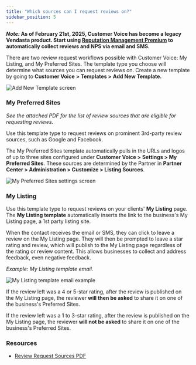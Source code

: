 ```yaml
---
title: "Which sources can I request reviews on?"
sidebar_position: 5
---
```


**_Note:_ As of February 21st, 2025, Customer Voice has become a legacy Vendasta product. Start using [Reputation Management Premium](https://partners.vendasta.com/marketplace/products/RM) to automatically collect reviews and NPS via email and SMS.**

There are two review request workflows possible with Customer Voice: My Listing, and My Preferred Sites. The template type you choose will determine what sources you can request reviews on. Create a new template by going to **Customer Voice** **> Templates >** **Add New Template.** 

![Add New Template screen](./img/legacy-customer-voice/review-sources/preferred-sites-template.png)

### **My Preferred Sites**

*See the attached PDF for the list of review sources that are eligible for requesting reviews.*

Use this template type to request reviews on prominent 3rd-party review sources, such as Google and Facebook. 

The My Preferred Sites template automatically pulls in the URLs and logos of up to three sites configured under **Customer Voice >** **Settings > My Preferred Sites**. These sources are determined by the Partner in **Partner Center > Administration > Customize > Listing Sources**.

![My Preferred Sites settings screen](./img/legacy-customer-voice/review-sources/my-preferred-sites-settings.png)

### **My Listing** 

Use this template type to request reviews on your clients' **My Listing** page. The **My Listing template** automatically inserts the link to the business's My Listing page, a 1st party listing site.

When the contact receives the email or SMS, they can click to leave a review on the My Listing page. They will then be prompted to leave a star rating and review, which will publish to the My Listing page regardless of the rating or review content. This allows businesses to collect and address feedback, even negative feedback.

*Example: My Listing template email.*

![My Listing template email example](./img/legacy-customer-voice/review-sources/my-listing-template.png)

If the review left was a 4 or 5-star rating, after the review is published on the My Listing page, the reviewer **will then be asked** to share it on one of the business's Preferred Sites.

If the review left was a 1 to 3-star rating, after the review is published on the My Listing page, the reviewer **will not be asked** to share it on one of the business's Preferred Sites.

### Resources

- [Review Request Sources PDF](/downloads/legacy-customer-voice/Review_Request_Sources_Updated_January_2021.pdf)